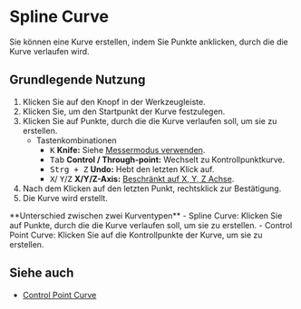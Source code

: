
# Spline Curve

<Reference shortcut="" command="Spline Curve" button="Werkzeugleiste" />

Sie können eine Kurve erstellen, indem Sie Punkte anklicken, durch die die Kurve verlaufen wird.

## Grundlegende Nutzung

1. Klicken Sie auf den <ButtonIcon type="button-spline-curve" /> Knopf in der Werkzeugleiste.
2. Klicken Sie, um den Startpunkt der Kurve festzulegen.
3. Klicken Sie auf Punkte, durch die die Kurve verlaufen soll, um sie zu erstellen.
   - <Kst>Tastenkombinationen</Kst>
      - <kbd>K</kbd> **Knife:** Siehe [Messermodus verwenden](/tool/sketching-essentials#use-knife-mode).
      - <kbd>Tab</kbd> **Control / Through-point:** Wechselt zu Kontrollpunktkurve.
      - <kbd>Strg + Z</kbd> **Undo:** Hebt den letzten Klick auf.
      - <kbd>X</kbd>/ <kbd>Y</kbd>/<kbd>Z</kbd> **X/Y/Z-Axis:** [Beschränkt auf X, Y, Z Achse](/tool/sketching-essentials#constrain-to-an-axis).
4. Nach dem Klicken auf den letzten Punkt, rechtsklick zur Bestätigung.
5. Die Kurve wird erstellt.

<Callout type="info" emoji="💡">
**Unterschied zwischen zwei Kurventypen**
- Spline Curve: Klicken Sie auf Punkte, durch die die Kurve verlaufen soll, um sie zu erstellen.
- Control Point Curve: Klicken Sie auf die Kontrollpunkte der Kurve, um sie zu erstellen.
</Callout>


<VideoPlayer fileName="spline-curve"/>

## Siehe auch
- [Control Point Curve](control-point-curve)